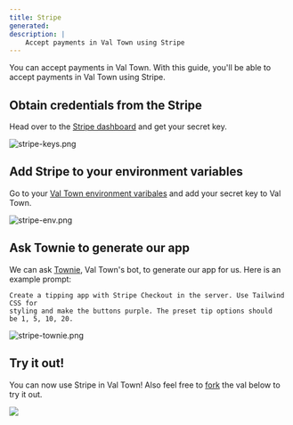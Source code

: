 ```yaml
---
title: Stripe
generated: 
description: | 
    Accept payments in Val Town using Stripe
---
```



You can accept payments in Val Town. With this guide, you'll be able to accept payments in Val Town using Stripe.

## Obtain credentials from the Stripe
Head over to the [Stripe dashboard](https://dashboard.stripe.com/dashboard) and get your secret key.

![stripe-keys.png](./stripe/stripe-keys.png)

## Add Stripe to your environment variables
Go to your [Val Town environment varibales](https://www.val.town/settings/environment-variables) and add your secret key to Val Town.

![stripe-env.png](./stripe/stripe-env.png)

## Ask Townie to generate our app

We can ask [Townie](https://www.val.town/townie), Val Town's bot, to generate our app for us. Here is an example prompt:

```
Create a tipping app with Stripe Checkout in the server. Use Tailwind CSS for 
styling and make the buttons purple. The preset tip options should 
be 1, 5, 10, 20.
```

![stripe-townie.png](./stripe/stripe-townie.png)



## Try it out!
You can now use Stripe in Val Town! Also feel free to [fork](https://www.val.town/v/vawogbemi/StripeDemohttps://www.val.town/v/vawogbemi/StripeDemo) the val below to try it out.

<img src={gif.src} width={gif.width} />

<Val url="https://www.val.town/embed/vawogbemi/StripeDemo"/>